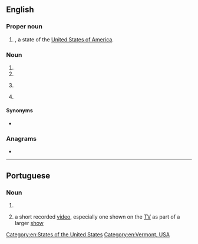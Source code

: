 {{also|vt|v.t.|Vt.|␋}}
==English==

===Proper noun===
{{en-proper noun}}

# {{abbreviation of|en|Vermont|nodot=1}}, a state of the [[United States of America]].

===Noun===
{{en-noun}}

# {{initialism of|en|ventricular tachycardia}}
# {{initialism of|en|video tape}}
# {{lb|en|dated}} {{initialism of|en|[[video]] [[terminal]]}} {{gloss|device that connected to a computer server remotely, which had little computing power of its own. Has been uncommon since the mid 1990s}}
# {{initialism of|en|[[vacuum tube]]}} {{gloss|device that controls electric current flow in a high vacuum between electrodes to which an electric potential difference has been applied}}

====Synonyms====
* {{l|en|VDT}} {{gloss|video terminal}}

===Anagrams===
* {{anagrams|en|a=tv|TV|tv}}

[[Category:en:States of the United States]]
[[Category:en:Vermont, USA]]

----

==Portuguese==

===Noun===
{{pt-noun|m|s|old=1}}

# {{initialism of|pt|video tape}}
# {{lb|pt|by extension}} a short recorded [[video]], especially one shown on the [[TV]] as part of a larger [[show]]